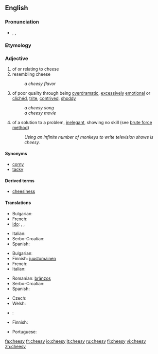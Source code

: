 ==English==

===Pronunciation===
* {{enPR|chēʹzē}}, {{IPA|/ˈtʃiːzi/}}, {{SAMPA|/"tSi:zi/}}
*: {{rhymes|iːzi}}

===Etymology===
{{suffix|cheese|y}}

===Adjective===
{{en-adj|cheesier|cheesiest}}

# of or relating to cheese
# resembling cheese
#: ''a cheesy flavor''
# {{informal}} of poor quality through being [[overdramatic]], [[excessively]] [[emotional]] or [[clichéd]], [[trite]], [[contrived]], [[shoddy]]
#: ''a cheesy song''
#: ''a cheesy movie''
# {{informal}} of a solution to a problem, [[inelegant]], showing no skill (see [[wikipedia:brute force method|brute force method]])
#: ''Using an infinite number of monkeys to write television shows is cheesy.''

====Synonyms====
* [[corny]]
* [[tacky]]

====Derived terms====
* [[cheesiness]]

====Translations====
{{trans-top|of cheese}}
* Bulgarian: {{t|bg|от сирене}}
* French: {{t+|fr|fromageux}}
* [[Ido]]: {{t+|io|fromajala|xs=Ido}}, {{t+|io|fromajoza|xs=Ido}}, {{t+|io|fromajatra|xs=Ido}}
{{trans-mid}}
* Italian: {{t-|it|caseoso}}
* Serbo-Croatian: {{tø|sh|sirni|xs=Serbo-Croatian}}
* Spanish: {{t-|es|caseoso}}
{{trans-bottom}}

{{trans-top|resembling cheese}}
* Bulgarian: {{t|bg|с вкус на сирене}}
* Finnish: [[juustomainen]]
* French: {{t+|fr|fromageux}}
* Italian: {{t-|it|caseoso}}
{{trans-mid}}
* Romanian: [[brânzos]]
* Serbo-Croatian: {{tø|sh|sirast|xs=Serbo-Croatian}}
* Spanish: {{t-|es|caseoso}}
{{trans-bottom}}

{{trans-top|overdramatic, clichéd}}
* Czech: {{t|cs|kýčovitý|m}}
* Welsh: {{t-|cy|cawslyd|xs=Welsh}}
{{trans-mid}}
* {{subst:cz}}: {{tø|cz|kýč|m|alt=kýčovitý}}
{{trans-bottom}}

{{trans-top|inelegant, showing no skill}}
* Finnish: {{t+|fi|kehno}}
{{trans-mid}}
* Portuguese: {{t+|pt|brega}}
{{trans-bottom}}

[[fa:cheesy]]
[[fr:cheesy]]
[[io:cheesy]]
[[it:cheesy]]
[[ru:cheesy]]
[[fi:cheesy]]
[[vi:cheesy]]
[[zh:cheesy]]